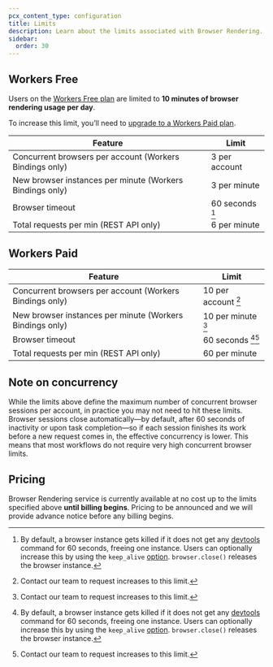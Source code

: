 ```yaml
---
pcx_content_type: configuration
title: Limits
description: Learn about the limits associated with Browser Rendering.
sidebar:
  order: 30
---
```



<Plan type="workers-all" />

## Workers Free

Users on the [Workers Free plan](/workers/platform/pricing/) are limited to **10 minutes of browser rendering usage per day**.

To increase this limit, you’ll need to [upgrade to a Workers Paid plan](/workers/platform/pricing).

| Feature                                | Limit           |
| -------------------------------------- | --------------- |
| Concurrent browsers per account (Workers Bindings only)        | 3 per account   |
| New browser instances per minute (Workers Bindings only)      | 3 per minute    |
| Browser timeout                        | 60 seconds [^2] |
| Total requests per min (REST API only) | 6 per minute    |

## Workers Paid

<Render file="limits-increase" product="browser-rendering" />

| Feature                                | Limit               |
| -------------------------------------- | ------------------- |
| Concurrent browsers per account (Workers Bindings only)        | 10 per account [^1] |
| New browser instances per minute (Workers Bindings only)       | 10 per minute [^1]  |
| Browser timeout                        | 60 seconds [^2][^1] |
| Total requests per min (REST API only) | 60 per minute       |

[^1]: Contact our team to request increases to this limit.

[^2]: By default, a browser instance gets killed if it does not get any [devtools](https://chromedevtools.github.io/devtools-protocol/) command for 60 seconds, freeing one instance. Users can optionally increase this by using the `keep_alive` [option](/browser-rendering/platform/puppeteer/#keep-alive). `browser.close()` releases the browser instance.

## Note on concurrency

While the limits above define the maximum number of concurrent browser sessions per account, in practice you may not need to hit these limits. Browser sessions close automatically—by default, after 60 seconds of inactivity or upon task completion—so if each session finishes its work before a new request comes in, the effective concurrency is lower. This means that most workflows do not require very high concurrent browser limits.

## Pricing

Browser Rendering service is currently available at no cost up to the limits specified above **until billing begins**. Pricing to be announced and we will provide advance notice before any billing begins.

